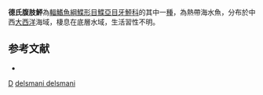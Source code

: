 {{Speciesbox
| taxon = Etropus delsmani delsmani
| binomial_authority = [[Chabanaud|Chabanaud]], 1940
| status = NE
| status_system = IUCN3.1
| synonyms = *''Etropus delsmani'', <small>Chabanaud, 1940</small> 
}}

'''德氏腹肢鮃'''為[[輻鰭魚綱|輻鰭魚綱]][[鰈形目|鰈形目]][[鰈亞目|鰈亞目]][[牙鮃科|牙鮃科]]的其中一[[種|種]]，為熱帶海水魚，分布於中西[[大西洋|大西洋]]海域，棲息在底層水域，生活習性不明。

==参考文献==
*{{FishBase_species|genus=Etropus|species=delsmani delsmani|year=2014|month=3}}

{{魚類小作品}}
{{Taxonbar}}
[[Category:1940年描述的鱼类|D]]
[[Category:腹肢鮃屬|delsmani delsmani]]